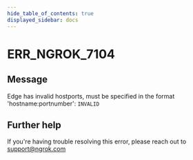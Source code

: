 ```yaml
---
hide_table_of_contents: true
displayed_sidebar: docs
---
```



# ERR_NGROK_7104

## Message

Edge has invalid hostports, must be specified in the format 'hostname:portnumber': `INVALID`

<ErrorDetails error="err_ngrok_7104" />

## Further help

If you're having trouble resolving this error, please reach out to [support@ngrok.com](mailto:support@ngrok.com?subject=Help%20with%20ERR_NGROK_7104)
